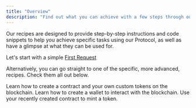 ```yaml
---
title: "Overview"
description: "Find out what you can achieve with a few steps through our Protocol"
---
```


Our recipes are designed to provide step-by-step instructions and code snippets to help you achieve specific tasks using our Protocol, as well as have a glimpse at what they can be used for.

Let's start with a simple [First Request](/recipes/first-request)

Alternatively, you can go straight to one of the specific, more advanced, recipes. Check them all out below.

<CardGroup cols={1}>
  <Card title="Create a contract" href="/recipes/create-contract">
    Learn how to create a contract and your own custom tokens on the blockchain.
  </Card>
  <Card title="Create a wallet" href="/recipes/create-wallet">
    Learn how to create a wallet to interact with the blockchain.
  </Card>
  <Card title="Mint a token" href="/recipes/mint-tokens">
    Use your recently created contract to mint a token.
  </Card>
</CardGroup>
